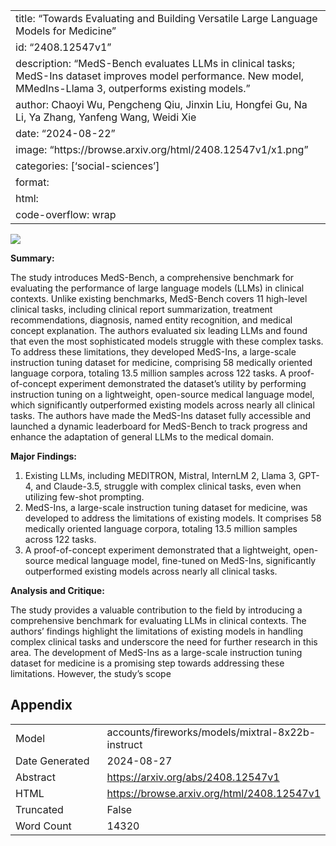 
---
title: "Towards Evaluating and Building Versatile Large Language Models for Medicine"
id: "2408.12547v1"
description: "MedS-Bench evaluates LLMs in clinical tasks; MedS-Ins dataset improves model performance. New model, MMedIns-Llama 3, outperforms existing models."
author: Chaoyi Wu, Pengcheng Qiu, Jinxin Liu, Hongfei Gu, Na Li, Ya Zhang, Yanfeng Wang, Weidi Xie
date: "2024-08-22"
image: "https://browse.arxiv.org/html/2408.12547v1/x1.png"
categories: ['social-sciences']
format:
  html:
    code-overflow: wrap
---

![](https://browse.arxiv.org/html/2408.12547v1/x1.png)

**Summary:**

The study introduces MedS-Bench, a comprehensive benchmark for evaluating the performance of large language models (LLMs) in clinical contexts. Unlike existing benchmarks, MedS-Bench covers 11 high-level clinical tasks, including clinical report summarization, treatment recommendations, diagnosis, named entity recognition, and medical concept explanation. The authors evaluated six leading LLMs and found that even the most sophisticated models struggle with these complex tasks. To address these limitations, they developed MedS-Ins, a large-scale instruction tuning dataset for medicine, comprising 58 medically oriented language corpora, totaling 13.5 million samples across 122 tasks. A proof-of-concept experiment demonstrated the dataset's utility by performing instruction tuning on a lightweight, open-source medical language model, which significantly outperformed existing models across nearly all clinical tasks. The authors have made the MedS-Ins dataset fully accessible and launched a dynamic leaderboard for MedS-Bench to track progress and enhance the adaptation of general LLMs to the medical domain.

**Major Findings:**

1. Existing LLMs, including MEDITRON, Mistral, InternLM 2, Llama 3, GPT-4, and Claude-3.5, struggle with complex clinical tasks, even when utilizing few-shot prompting.
2. MedS-Ins, a large-scale instruction tuning dataset for medicine, was developed to address the limitations of existing models. It comprises 58 medically oriented language corpora, totaling 13.5 million samples across 122 tasks.
3. A proof-of-concept experiment demonstrated that a lightweight, open-source medical language model, fine-tuned on MedS-Ins, significantly outperformed existing models across nearly all clinical tasks.

**Analysis and Critique:**

The study provides a valuable contribution to the field by introducing a comprehensive benchmark for evaluating LLMs in clinical contexts. The authors' findings highlight the limitations of existing models in handling complex clinical tasks and underscore the need for further research in this area. The development of MedS-Ins as a large-scale instruction tuning dataset for medicine is a promising step towards addressing these limitations. However, the study's scope

## Appendix

|          |          |
|----------|----------|
| Model     | accounts/fireworks/models/mixtral-8x22b-instruct       |
| Date Generated     | 2024-08-27       |
| Abstract | [https://arxiv.org/abs/2408.12547v1](https://arxiv.org/abs/2408.12547v1)        |
| HTML     | [https://browse.arxiv.org/html/2408.12547v1](https://browse.arxiv.org/html/2408.12547v1)       |
| Truncated       | False       |
| Word Count       | 14320       |